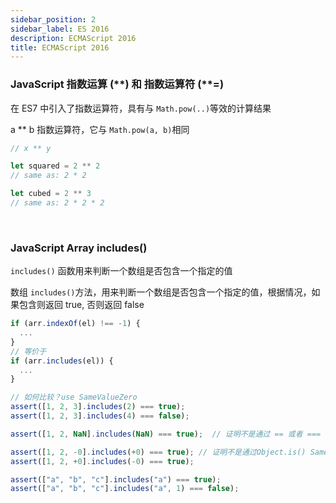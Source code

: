 ```yaml
---
sidebar_position: 2
sidebar_label: ES 2016
description: ECMAScript 2016
title: ECMAScript 2016
---
```


### JavaScript 指数运算 (\*\*) 和 指数运算符 (\*\*=)

在 ES7 中引入了指数运算符，具有与 `Math.pow(..)`等效的计算结果

a \*\* b 指数运算符，它与 `Math.pow(a, b)`相同

```js
// x ** y

let squared = 2 ** 2
// same as: 2 * 2

let cubed = 2 ** 3
// same as: 2 * 2 * 2
```

<br />

### JavaScript Array includes()

`includes()` 函数用来判断一个数组是否包含一个指定的值

数组 `includes()`方法，用来判断一个数组是否包含一个指定的值，根据情况，如果包含则返回 true, 否则返回 false

```js
if (arr.indexOf(el) !== -1) {
  ...
}
// 等价于
if (arr.includes(el)) {
  ...
}

// 如何比较？use SameValueZero
assert([1, 2, 3].includes(2) === true);
assert([1, 2, 3].includes(4) === false);

assert([1, 2, NaN].includes(NaN) === true);  // 证明不是通过 == 或者 ===

assert([1, 2, -0].includes(+0) === true); // 证明不是通过Object.is() SameValue
assert([1, 2, +0].includes(-0) === true);

assert(["a", "b", "c"].includes("a") === true);
assert(["a", "b", "c"].includes("a", 1) === false);
```

